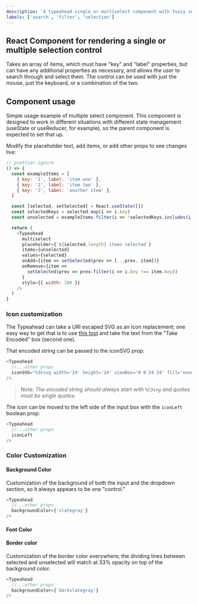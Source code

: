 ```yaml
---
description: 'A typeahead single or multiselect component with fuzzy search.'
labels: ['search', 'filter', 'selection']
---
```



## React Component for rendering a single or multiple selection control

Takes an array of items, which must have "key" and "label" properties, but can have
any additional properties as necessary, and allows the user to search through and
select them. The control can be used with just the mouse, just the keyboard, or a
combination of the two.

## Component usage

Simple usage example of multiple select component. This component is designed to work
in different situations with different state management (useState or useReducer, for
example), so the parent component is expected to set that up.

Modify the placeholder text, add items, or add other props to see changes live:

```js live
// prettier-ignore
() => {
  const exampleItems = [
    { key: '1', label: 'item one' },
    { key: '2', label: 'item two' },
    { key: '3', label: 'another item' },
  ]

  const [selected, setSelected] = React.useState([])
  const selectedKeys = selected.map(i => i.key)
  const unselected = exampleItems.filter(i => !selectedKeys.includes(i.key))

  return (
    <Typeahead
      multiselect
      placeholder={`${selected.length} items selected`}
      items={unselected}
      values={selected}
      onAdd={item => setSelected(prev => [...prev, item])}
      onRemove={item =>
        setSelected(prev => prev.filter(i => i.key !== item.key))
      }
      style={{ width: 300 }}
    />
  )
}
```

### Icon customization

The Typeahead can take a URI escaped SVG as an icon replacement; one easy way to get that is to use [this tool](https://yoksel.github.io/url-encoder/) and take the text from the "Take Encoded" box (second one).

That encoded string can be passed to the iconSVG prop:

```js
<Typeahead
  //...other props
  iconSVG="%3Csvg width='24' height='24' viewBox='0 0 24 24' fill='none' xmlns='http://www.w3.org/2000/svg'%3E%3Cpath d='M6 9L12 15L18 9H6Z' fill='%23333333'/%3E%3C/svg%3E%0A"
/>
```

> Note: _The encoded string should always start with `%C3svg` and quotes must be single quotes._

The icon can be moved to the left side of the input box with the `iconLeft` boolean prop:

```js
<Typeahead
  //...other props
  iconLeft
/>
```

### Color Customization

#### Background Color

Customization of the background of both the input and the dropdown section, so it always appears to be one "control."

```js
<Typeahead
  //...other props
  backgroundColor={'slategray'}
/>
```

#### Font Color

#### Border color

Customization of the border color everywhere; the dividing lines between selected and unselected will match at 33% opacity on top of the background color.

```js
<Typeahead
  //...other props
  backgroundColor={'darkslategray'}
/>
```
